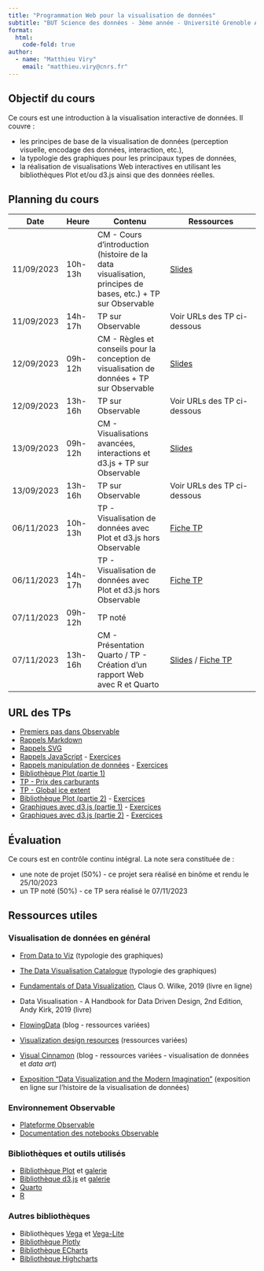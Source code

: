 ```yaml
---
title: "Programmation Web pour la visualisation de données"
subtitle: "BUT Science des données - 3ème année - Université Grenoble Alpes"
format:
  html:
    code-fold: true
author:
  - name: "Matthieu Viry"
    email: "matthieu.viry@cnrs.fr"
---
```


## Objectif du cours

Ce cours est une introduction à la visualisation interactive de données. Il couvre :

- les principes de base de la visualisation de données (perception visuelle, encodage des données, interaction, etc.),
- la typologie des graphiques pour les principaux types de données,
- la réalisation de visualisations Web interactives en utilisant les bibliothèques Plot et/ou d3.js ainsi que des données réelles.


## Planning du cours

| Date          | Heure   | Contenu               | Ressources                  |
|---------------|---------|-----------------------|-----------------------------|
| 11/09/2023    | 10h-13h | CM - Cours d'introduction  (histoire de la data visualisation, principes de bases, etc.) + TP sur Observable | [Slides](./CM-seance1.html) |
| 11/09/2023    | 14h-17h | TP sur Observable | Voir URLs des TP ci-dessous |
| 12/09/2023    | 09h-12h | CM - Règles et conseils pour la conception de visualisation de données + TP sur Observable | [Slides](./CM-seance2.html) |
| 12/09/2023    | 13h-16h | TP sur Observable | Voir URLs des TP ci-dessous |
| 13/09/2023    | 09h-12h | CM - Visualisations avancées, interactions et d3.js + TP sur Observable  | [Slides]()                  |
| 13/09/2023    | 13h-16h | TP sur Observable | Voir URLs des TP ci-dessous |
| 06/11/2023    | 10h-13h | TP - Visualisation de données avec Plot et d3.js hors Observable | [Fiche TP]()                |
| 06/11/2023    | 14h-17h | TP - Visualisation de données avec Plot et d3.js hors Observable | [Fiche TP]()                |
| 07/11/2023    | 09h-12h | TP noté |                             |
| 07/11/2023    | 13h-16h | CM - Présentation Quarto / TP - Création d'un rapport Web avec R et Quarto  | [Slides]() / [Fiche TP]()   |

## URL des TPs

- [Premiers pas dans Observable](https://observablehq.com/@sd-progwebdataviz/premiers-pas-dans-observable)
- [Rappels Markdown](https://observablehq.com/@sd-progwebdataviz/rappels-markdown)
- [Rappels SVG](https://observablehq.com/@sd-progwebdataviz/rappels-svg)
- [Rappels JavaScript](https://observablehq.com/@sd-progwebdataviz/rappels-javascript) - [Exercices](https://observablehq.com/@sd-progwebdataviz/rappels-javascript-exercices)
- [Rappels manipulation de données](https://observablehq.com/@sd-progwebdataviz/preparation-et-transformation-de-donnees) - [Exercices](https://observablehq.com/@sd-progwebdataviz/preparation-et-transformation-de-donnees-exercices)
- [Bibliothèque Plot (partie 1)](https://observablehq.com/@sd-progwebdataviz/bibliotheque-plot)
- [TP - Prix des carburants](https://observablehq.com/@sd-progwebdataviz/tp-prix-des-carburants)
- [TP - Global ice extent](https://observablehq.com/@sd-progwebdataviz/tp-sea-ice-extent)
- [Bibliothèque Plot (partie 2)]() - [Exercices]()
- [Graphiques avec d3.js (partie 1)](https://observablehq.com/@sd-progwebdataviz/faire-des-graphiques-avec-d3-js) - [Exercices]()
- [Graphiques avec d3.js (partie 2)]() - [Exercices]()

## Évaluation

Ce cours est en contrôle continu intégral.
La note sera constituée de :

- une note de projet (50%) - ce projet sera réalisé en binôme et rendu le 25/10/2023
- un TP noté (50%) - ce TP sera réalisé le 07/11/2023

## Ressources utiles

### Visualisation de données en général

- [From Data to Viz](https://www.data-to-viz.com/) (typologie des graphiques)
- [The Data Visualisation Catalogue](https://datavizcatalogue.com/) (typologie des graphiques)

- [Fundamentals of Data Visualization](https://clauswilke.com/dataviz/), Claus O. Wilke, 2019 (livre en ligne)
- Data Visualisation - A Handbook for Data Driven Design, 2nd Edition, Andy Kirk, 2019 (livre)

- [FlowingData](https://flowingdata.com/) (blog - ressources variées)
- [Visualization design resources](https://www.cs.ubc.ca/group/infovis/resources.shtml) (ressources variées)
- [Visual Cinnamon](https://www.visualcinnamon.com/) (blog - ressources variées - visualisation de données et *data art*)

- [Exposition "Data Visualization and the Modern Imagination"](https://exhibits.stanford.edu/dataviz) (exposition en ligne sur l'histoire de la visualisation de données)

### Environnement Observable

- [Plateforme Observable](https://observablehq.com/)
- [Documentation des notebooks Observable](https://observablehq.com/@observablehq/documentation)

### Bibliothèques et outils utilisés

- [Bibliothèque Plot](https://observablehq.com/plot/) et [galerie](https://observablehq.com/@observablehq/plot-gallery)
- [Bibliothèque d3.js](https://d3js.org/) et [galerie](https://observablehq.com/collection/@d3/gallery)
- [Quarto](https://quarto.org/)
- [R](https://www.r-project.org/)

### Autres bibliothèques

- Bibliothèques [Vega](https://vega.github.io/vega/) et [Vega-Lite](https://vega.github.io/vega-lite/)
- [Bibliothèque Plotly](https://plotly.com/javascript/)
- [Bibliothèque ECharts](https://echarts.apache.org/en/index.html)
- [Bibliothèque Highcharts](https://www.highcharts.com/)
